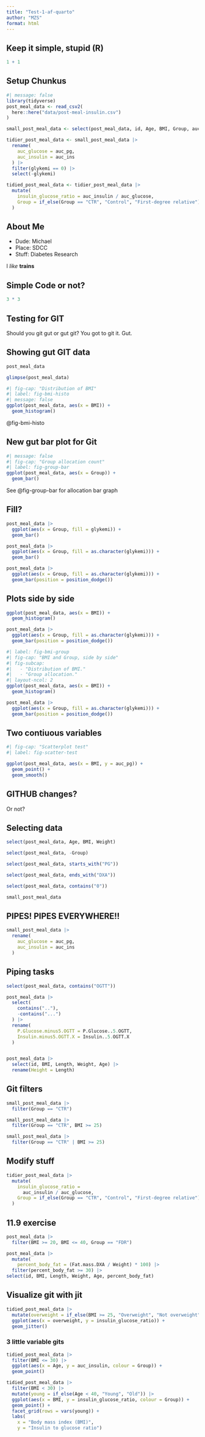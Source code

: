 ```yaml
---
title: "Test-1-af-quarto"
author: "MZS"
format: html
---
```


## Keep it simple, stupid (R)

```r
1 + 1
```

## Setup Chunkus

```r
#| message: false
library(tidyverse)
post_meal_data <- read_csv2(
  here::here("data/post-meal-insulin.csv")
)

small_post_meal_data <- select(post_meal_data, id, Age, BMI, Group, auc_pg, auc_ins, glykemi)

tidier_post_meal_data <- small_post_meal_data |>
  rename(
    auc_glucose = auc_pg,
    auc_insulin = auc_ins
  ) |>
  filter(glykemi == 0) |>
  select(-glykemi)

tidied_post_meal_data <- tidier_post_meal_data |>
  mutate(
    insulin_glucose_ratio = auc_insulin / auc_glucose,
    Group = if_else(Group == "CTR", "Control", "First-degree relative")
  )
```

## About Me

- Dude: Michael
- Place: SDCC
- Stuff: Diabetes Research

I *like* **trains**

## Simple Code or not?

```r
3 * 3
```

## Testing for GIT
Should you git gut or gut git? You got to git it. Gut.

## Showing gut GIT data

```r
post_meal_data
```

```r
glimpse(post_meal_data)
```


```r
#| fig-cap: "Distribution of BMI"
#| label: fig-bmi-histo
#| message: false
ggplot(post_meal_data, aes(x = BMI)) +
  geom_histogram()
```

@fig-bmi-histo

## New gut bar plot for Git

```r
#| message: false
#| fig-cap: "Group allocation count"
#| label: fig-group-bar
ggplot(post_meal_data, aes(x = Group)) +
  geom_bar()
```

See @fig-group-bar for allocation bar graph

## Fill?

```r
post_meal_data |>
  ggplot(aes(x = Group, fill = glykemi)) +
  geom_bar()
```

```r
post_meal_data |>
  ggplot(aes(x = Group, fill = as.character(glykemi))) +
  geom_bar()
```

```r
post_meal_data |>
  ggplot(aes(x = Group, fill = as.character(glykemi))) +
  geom_bar(position = position_dodge())
```


## Plots side by side

```r
ggplot(post_meal_data, aes(x = BMI)) +
  geom_histogram()
```

```r
post_meal_data |>
  ggplot(aes(x = Group, fill = as.character(glykemi))) +
  geom_bar(position = position_dodge())
```

```r
#| label: fig-bmi-group
#| fig-cap: "BMI and Group, side by side"
#| fig-subcap:
#|   - "Distribution of BMI."
#|   - "Group allocation."
#| layout-ncol: 2
ggplot(post_meal_data, aes(x = BMI)) +
  geom_histogram()

post_meal_data |>
  ggplot(aes(x = Group, fill = as.character(glykemi))) +
  geom_bar(position = position_dodge())
```

## Two contiuous variables

```r
#| fig-cap: "Scatterplot test"
#| label: fig-scatter-test
```


```r
ggplot(post_meal_data, aes(x = BMI, y = auc_pg)) +
  geom_point() +
  geom_smooth()
```


## GITHUB changes?

Or not?

## Selecting data

```r
select(post_meal_data, Age, BMI, Weight)
```


```r
select(post_meal_data, -Group)
```

```r
select(post_meal_data, starts_with("PG"))
```

```r
select(post_meal_data, ends_with("DXA"))
```

```r
select(post_meal_data, contains("0"))
```


```r
small_post_meal_data
```

## PIPES! PIPES EVERYWHERE!!

```r
small_post_meal_data |>
  rename(
    auc_glucose = auc_pg,
    auc_insulin = auc_ins
  )
```

## Piping tasks

```r
select(post_meal_data, contains("OGTT"))
```

```r
post_meal_data |>
  select(
    contains(".."),
    -contains("...")
  ) |>
  rename(
    P.Glucose.minus5.OGTT = P.Glucose..5.OGTT,
    Insulin.minus5.OGTT.X = Insulin..5.OGTT.X
  )
```

```r
```


```r
post_meal_data |>
  select(id, BMI, Length, Weight, Age) |>
  rename(Height = Length)
```

## Git filters

```r
small_post_meal_data |>
  filter(Group == "CTR")
```

```r
small_post_meal_data |>
  filter(Group == "CTR", BMI >= 25)

small_post_meal_data |>
  filter(Group == "CTR" | BMI >= 25)
```

## Modify stuff

```r
tidier_post_meal_data |>
  mutate(
    insulin_glucose_ratio =
      auc_insulin / auc_glucose,
    Group = if_else(Group == "CTR", "Control", "First-degree relative")
  )
```

## 11.9 exercise

```r
post_meal_data |>
  filter(BMI >= 20, BMI <= 40, Group == "FDR")
```

```r
post_meal_data |>
  mutate(
    percent_body_fat = (Fat.mass.DXA / Weight) * 100) |>
  filter(percent_body_fat >= 30) |>
select(id, BMI, Length, Weight, Age, percent_body_fat)
```

## Visualize git with jit

```r
tidied_post_meal_data |>
  mutate(overweight = if_else(BMI >= 25, "Overweight", "Not overweight")) |>
  ggplot(aes(x = overweight, y = insulin_glucose_ratio)) +
  geom_jitter()
```

### 3 little variable gits

```r
tidied_post_meal_data |>
  filter(BMI <= 30) |>
  ggplot(aes(x = Age, y = auc_insulin, colour = Group)) +
  geom_point()
```

```r
tidied_post_meal_data |>
  filter(BMI < 30) |>
  mutate(young = if_else(Age < 40, "Young", "Old")) |>
  ggplot(aes(x = BMI, y = insulin_glucose_ratio, colour = Group)) +
  geom_point() +
  facet_grid(rows = vars(young)) +
  labs(
    x = "Body mass index (BMI)",
    y = "Insulin to glucose ratio")
```

